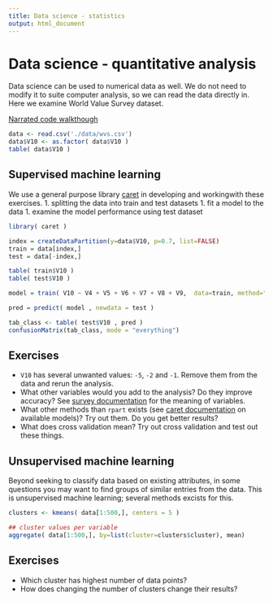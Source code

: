 ```yaml
---
title: Data science - statistics
output: html_document
---
```


# Data science - quantitative analysis

Data science can be used to numerical data as well.
We do not need to modify it to suite computer analysis, so we can read the data directly in.
Here we examine World Value Survey dataset.

[Narrated code walkthough](https://www.youtube.com/watch?v=aCbSM4Qiz_Q)

```r
data <- read.csv('./data/wvs.csv')
data$V10 <- as.factor( data$V10 )
table( data$V10 )
```

## Supervised machine learning

We use a general purpose library [caret](https://www.rdocumentation.org/packages/caret/) in developing and workingwith these exercises.
1. splitting the data into train and test datasets
1. fit a model to the data
1. examine the model performance using test dataset

```r
library( caret )
```

```r
index = createDataPartition(y=data$V10, p=0.7, list=FALSE)
train = data[index,]
test = data[-index,]
```

```r
table( train$V10 )
table( test$V10 )
```

```r
model = train( V10 ~ V4 + V5 + V6 + V7 + V8 + V9,  data=train, method="rpart" )
```

```r
pred = predict( model , newdata = test )
```

```r
tab_class <- table( test$V10 , pred )
confusionMatrix(tab_class, mode = "everything")
```

## Exercises

* `V10` has several unwanted values: `-5`, `-2` and `-1`. Remove them from the data and rerun the analysis.
* What other variables would you add to the analysis? Do they improve accuracy? See [survey documentation](https://www.worldvaluessurvey.org/WVSDocumentationWV6.jsp) for the meaning of variables.
* What other methods than `rpart` exists (see [caret documentation](http://topepo.github.io/caret/train-models-by-tag.html) on available models)? Try out them. Do you get better results?
* What does cross validation mean? Try out cross validation and test out these things.

## Unsupervised machine learning

Beyond seeking to classify data based on existing attributes, in some questions you may want to find groups of similar entries from the data.
This is unsupervised machine learning; several methods excists for this.

```r
clusters <- kmeans( data[1:500,], centers = 5 )
```

```r
## cluster values per variable
aggregate( data[1:500,], by=list(cluster=clusters$cluster), mean)
```

## Exercises

* Which cluster has highest number of data points?
* How does changing the number of clusters change their results?

